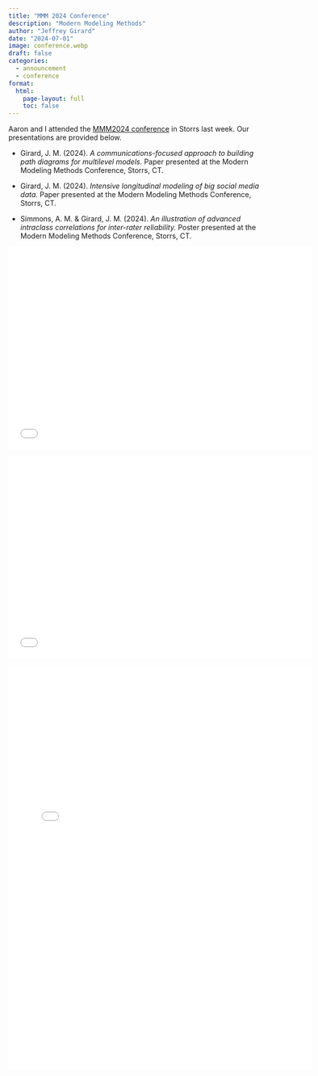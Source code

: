 ---
title: "MMM 2024 Conference"
description: "Modern Modeling Methods"
author: "Jeffrey Girard"
date: "2024-07-01"
image: conference.webp
draft: false
categories:
  - announcement
  - conference
format:
  html:
    page-layout: full
    toc: false
---


Aaron and I attended the [MMM2024 conference](https://modeling.uconn.edu/) in Storrs last week. Our presentations are provided below.

- Girard, J. M. (2024). *A communications-focused approach to building path diagrams for multilevel models.* Paper presented at the Modern Modeling Methods Conference, Storrs, CT.

- Girard, J. M. (2024). *Intensive longitudinal modeling of big social media data.* Paper presented at the Modern Modeling Methods Conference, Storrs, CT.

- Simmons, A. M. & Girard, J. M. (2024). *An illustration of advanced intraclass correlations for inter-rater reliability.* Poster presented at the Modern Modeling Methods Conference, Storrs, CT.

![](girard_slides_path.pdf){width=600 height=400}

![](girard_slides_intensive.pdf){width=600 height=400}

![](simmons_poster.pdf){width=600 height=800}

